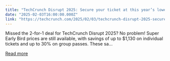 ```yaml
---
title: "TechCrunch Disrupt 2025: Secure your ticket at this year’s lowest rates"
date: "2025-02-03T16:00:00.000Z"
link: "https://techcrunch.com/2025/02/03/techcrunch-disrupt-2025-secure-your-ticket-at-this-years-lowest-rates/"
---
```


Missed the 2-for-1 deal for TechCrunch Disrupt 2025? No problem! Super Early Bird prices are still available, with savings of up to $1,130 on individual tickets and up to 30% on group passes. These sa...

[Read more](https://techcrunch.com/2025/02/03/techcrunch-disrupt-2025-secure-your-ticket-at-this-years-lowest-rates/)
